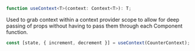 <Title>useContext</Title>

```ts
function useContext<T>(context: Context<T>): T;
```

Used to grab context within a context provider scope to allow for deep passing of props without having to pass them through each Component function.

```ts
const [state, { increment, decrement }] = useContext(CounterContext);
```